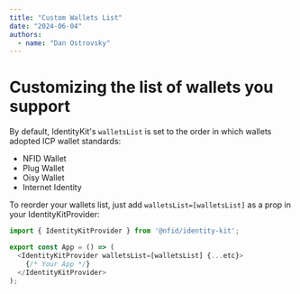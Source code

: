 ```yaml
---
title: "Custom Wallets List"
date: "2024-06-04"
authors:
  - name: "Dan Ostrovsky"
---
```


# Customizing the list of wallets you support

By default, IdentityKit's `walletsList` is set to the order in which wallets adopted ICP wallet
standards:

- NFID Wallet
- Plug Wallet
- Oisy Wallet
- Internet Identity

To reorder your wallets list, just add `walletsList=[walletsList]` as a prop in your
IdentityKitProvider:

```typescript
import { IdentityKitProvider } from '@nfid/identity-kit';

export const App = () => (
  <IdentityKitProvider walletsList=[walletsList] {...etc}>
    {/* Your App */}
  </IdentityKitProvider>
);
```
